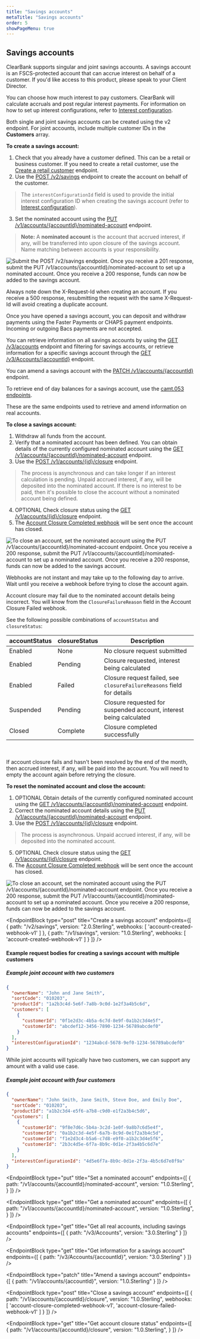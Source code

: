 ```yaml
---
title: "Savings accounts"
metaTitle: "Savings accounts"
order: 5
showPageMenu: true
---
```




## Savings accounts

ClearBank supports singular and joint savings accounts. A savings account is an FSCS-protected account that can accrue interest on behalf of a customer. If you'd like access to this product, please speak to your Client Director.

You can choose how much interest to pay customers. ClearBank will calculate accruals and post regular interest payments. For information on how to set up interest configurations, refer to [Interest configuration](./interest-configuration).

<Callout colour="blue">
Both single and joint savings accounts can be created using the v2 endpoint.  For joint accounts, include multiple customer IDs in the <b>Customers</b> array.</Callout>

**To create a savings account:**
1. Check that you already have a customer defined. This can be a retail or business customer. If you need to create a retail customer, use the [Create a retail customer](./retail-customers#create-a-retail-customer) endpoint.
2. Use the [POST /v2/savings](#create-a-savings-account) endpoint to create the account on behalf of the customer.
> The `interestConfigurationId` field is used to provide the initial interest configuration ID when creating the savings account (refer to [Interest configuration](./interest-configuration)).
3. Set the nominated account using the [PUT /v1/accounts/{accountId}/nominated-account](#set-a-nominated-account) endpoint.
> **Note:** A <strong>nominated account</strong> is the account that accrued interest, if any, will be transferred into upon closure of the savings account. Name matching between accounts is your responsibility.

![Submit the POST /v2/savings endpoint. Once you receive a 201 response, submit the PUT /v1/accounts/{accountId}/nominated-account to set up a nominated account. Once you receive a 200 response, funds can now be added to the savings account.](/assets/images/savings-account-open.svg)

<Callout colour="blue">
Always note down the X-Request-Id when creating an account. If you receive a 500 response, resubmitting the request with the same X-Request-Id will avoid creating a duplicate account.
</Callout>

Once you have opened a savings account, you can deposit and withdraw payments using the Faster Payments or CHAPS payment endpoints. Incoming or outgoing Bacs payments are not accepted.

You can retrieve information on all savings accounts by using the [GET /v3/accounts](#get-all-real-accounts-including-savings-accounts) endpoint and filtering for savings accounts, or retrieve information for a specific savings account through the [GET /v3/Accounts/{accountId}](#get-information-for-a-savings-account) endpoint.

You can amend a savings account with the [PATCH /v1/accounts/{accountId}](#amend-a-savings-account) endpoint.

To retrieve end of day balances for a savings account, use the [camt.053 endpoints](../gbp-accounts/account-reporting#statements).

<Callout colour="blue">
These are the same endpoints used to retrieve and amend information on real accounts.
</Callout>

**To close a savings account:**
1. Withdraw all funds from the account.
2. Verify that a nominated account has been defined. You can obtain details of the currently configured nominated account using the [GET /v1/accounts/{accountId}/nominated-account](#get-a-nominated-account) endpoint.
3. Use the [POST /v1/accounts/{id}/closure](#close-a-savings-account) endpoint.
> The process is asynchronous and can take longer if an interest calculation is pending. Unpaid accrued interest, if any, will be deposited into the nominated account. If there is no interest to be paid, then it's possible to close the account without a nominated account being defined.
4. OPTIONAL Check closure status using the [GET /v1/accounts/{id}/closure](#get-account-closure-status) endpoint.
5. The [Account Closure Completed webhook](#account-closure-completed-webhook) will be sent once the account has closed.

![To close an account, set the nominated account using the PUT /v1/accounts/{accountId}/nominated-account endpoint. Once you receive a 200 response, submit the PUT /v1/accounts/{accountId}/nominated-account to set up a nominated account. Once you receive a 200 response, funds can now be added to the savings account.](/assets/images/savings-account-close.svg)

<Callout colour="blue">
Webhooks are not instant and may take up to the following day to arrive. Wait until you receive a webhook before trying to close the account again.
</Callout>

Account closure may fail due to the nominated account details being incorrect. You will know from the `ClosureFailureReason` field in the Account Closure Failed webhook.

See the following possible combinations of `accountStatus` and `closureStatus`:

| accountStatus | closureStatus | Description                 |
|---------------|---------------|-----------------------------|
| Enabled       | None          | No closure request submitted |
| Enabled       | Pending       | Closure requested, interest being calculated |
| Enabled       | Failed        | Closure request failed, see `closureFailureReasons` field for details |
| Suspended     | Pending       | Closure requested for suspended account, interest being calculated |
| Closed        | Complete      | Closure completed successfully |

<br/> <br/>
<Callout colour="blue">
If account closure fails and hasn't been resolved by the end of the month, then accrued interest, if any, will be paid into the account. You will need to empty the account again before retrying the closure.
</Callout>

**To reset the nominated account and close the account:**
1. OPTIONAL Obtain details of the currently configured nominated account using the [GET /v1/accounts/{accountId}/nominated-account](#get-a-nominated-account) endpoint.
2. Correct the nominated account details using the [PUT /v1/accounts/{accountId}/nominated-account](#set-a-nominated-account) endpoint.
4. Use the [POST /v1/accounts/{id}/closure](#close-a-savings-account) endpoint.
> The process is asynchronous. Unpaid accrued interest, if any, will be deposited into the nominated account.
5. OPTIONAL Check closure status using the [GET /v1/accounts/{id}/closure](#get-account-closure-status) endpoint.
6. The [Account Closure Completed webhook](#account-closure-completed-webhook) will be sent once the account has closed.

![To close an account, set the nominated account using the PUT /v1/accounts/{accountId}/nominated-account endpoint. Once you receive a 200 response, submit the PUT /v1/accounts/{accountId}/nominated-account to set up a nominated account. Once you receive a 200 response, funds can now be added to the savings account.](/assets/images/savings-account-close-fail-nominated-account.svg)

<EndpointBlock
  type="post"
  title="Create a savings account"
  endpoints={[
        {
      path: "/v2/savings",
      version: "2.0.Sterling",
       webhooks: [
        'account-created-webhook-v1'
      ]
    },
    {
      path: "/v1/savings",
      version: "1.0.Sterling",
       webhooks: [
        'account-created-webhook-v1'
      ]
    }
  ]}
/>

#### Example request bodies for creating a savings account with multiple customers

##### Example joint account with two customers

```json
{
  "ownerName": "John and Jane Smith",
  "sortCode": "010203",
  "productId": "1a2b3c4d-5e6f-7a8b-9c0d-1e2f3a4b5c6d",
  "customers": [
    {
      "customerId": "0f1e2d3c-4b5a-6c7d-8e9f-0a1b2c3d4e5f",
      "customerId": "abcdef12-3456-7890-1234-56789abcdef0"
    }
  ],
  "interestConfigurationId": "1234abcd-5678-9ef0-1234-56789abcdef0"
}
```
While joint accounts will typically have two customers, we can support any amount with a valid use case.

##### Example joint account with four customers

```json
{
  "ownerName": "John Smith, Jane Smith, Steve Doe, and Emily Doe",
  "sortCode": "010203",
  "productId": "a1b2c3d4-e5f6-a7b8-c9d0-e1f2a3b4c5d6",
  "customers": [
    {
      "customerId": "9f8e7d6c-5b4a-3c2d-1e0f-9a8b7c6d5e4f",
      "customerId": "0a1b2c3d-4e5f-6a7b-8c9d-0e1f2a3b4c5d",
      "customerId": "f1e2d3c4-b5a6-c7d8-e9f0-a1b2c3d4e5f6",
      "customerId": "2b3c4d5e-6f7a-8b9c-0d1e-2f3a4b5c6d7e"
    }
  ],
  "interestConfigurationId": "4d5e6f7a-8b9c-0d1e-2f3a-4b5c6d7e8f9a"
}
```


<WebhookPlaceholder render='account-created-webhook-v1' />

<EndpointBlock
  type="put"
  title="Set a nominated account"
  endpoints={[
    {
      path: "/v1/accounts/{accountId}/nominated-account",
      version: "1.0.Sterling",
    }
  ]}
/>

<EndpointBlock
  type="get"
  title="Get a nominated account"
  endpoints={[
    {
      path: "/v1/accounts/{accountId}/nominated-account",
      version: "1.0.Sterling",
    }
  ]}
/>

<WebhookPlaceholder render='interest-paid-webhook-v1' />

<EndpointBlock
  type="get"
  title="Get all real accounts, including savings accounts"
  endpoints={[
    {
      path: "/v3/Accounts",
      version: "3.0.Sterling"
    }
  ]}
/>

<EndpointBlock
  type="get"
  title="Get information for a savings account"
  endpoints={[
    {
      path: "/v3/Accounts/{accountId}",
      version: "3.0.Sterling"
    }
  ]}
/>

<EndpointBlock
  type="patch"
  title="Amend a savings account"
  endpoints={[
    {
      path: "/v1/accounts/{accountId}",
      version: "1.0.Sterling"
    }
  ]}
/>

<EndpointBlock
  type="post"
  title="Close a savings account"
  endpoints={[
    {
      path: "/v1/accounts/{accountId}/closure",
      version: "1.0.Sterling",
         webhooks: [
        'account-closure-completed-webhook-v1',
        'account-closure-failed-webhook-v1'
      ]
    }
  ]}
/>

<EndpointBlock
  type="get"
  title="Get account closure status"
  endpoints={[
    {
      path: "/v1/accounts/{accountId}/closure",
      version: "1.0.Sterling",
    }
  ]}
/>

<WebhookPlaceholder render='account-closure-completed-webhook-v1' />
<WebhookPlaceholder render='account-closure-failed-webhook-v1' />